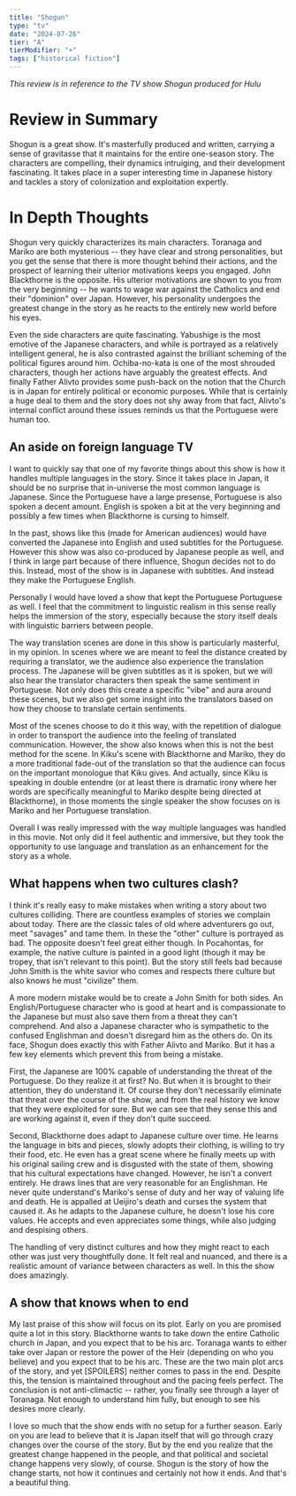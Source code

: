 ```yaml
---
title: "Shogun"
type: "tv"
date: "2024-07-26"
tier: "A"
tierModifier: "+"
tags: ["historical fiction"]
---
```


_This review is in reference to the TV show Shogun produced for Hulu_

# Review in Summary
Shogun is a great show. It's masterfully produced and written, carrying a sense of gravitasse that it maintains for the entire one-season story. The characters are compelling, their dynamics intruiging, and their development fascinating. It takes place in a super interesting time in Japanese history and tackles a story of colonization and exploitation expertly.

# In Depth Thoughts
Shogun very quickly characterizes its main characters. Toranaga and Mariko are both mysterious -- they have clear and strong personalities, but you get the sense that there is more thought behind their actions, and the prospect of learning their ulterior motivations keeps you engaged. John Blackthorne is the opposite. His ulterior motivations are shown to you from the very beginning -- he wants to wage war against the Catholics and end their "dominion" over Japan. However, his personality undergoes the greatest change in the story as he reacts to the entirely new world before his eyes.

Even the side characters are quite fascinating. Yabushige is the most emotive of the Japanese characters, and while is portrayed as a relatively intelligent general, he is also contrasted against the brilliant scheming of the political figures around him. Ochiba-no-kata is one of the most shrouded characters, though her actions have arguably the greatest effects. And finally Father Alivto provides some push-back on the notion that the Church is in Japan for entirely political or economic purposes. While that is certainly a huge deal to them and the story does not shy away from that fact, Alivto's internal conflict around these issues reminds us that the Portuguese were human too.

## An aside on foreign language TV
I want to quickly say that one of my favorite things about this show is how it handles multiple languages in the story. Since it takes place in Japan, it should be no surprise that in-universe the most common language is Japanese. Since the Portuguese have a large presense, Portuguese is also spoken a decent amount. English is spoken a bit at the very beginning and possibly a few times when Blackthorne is cursing to himself.

In the past, shows like this (made for American audiences) would have converted the Japanese into English and used subtitles for the Portuguese. However this show was also co-produced by Japanese people as well, and I think in large part because of there influence, Shogun decides not to do this. Instead, most of the show is in Japanese with subtitles. And instead they make the Portuguese English.

Personally I would have loved a show that kept the Portuguese Portuguese as well. I feel that the commitment to linguistic realism in this sense really helps the immersion of the story, especially because the story itself deals with linguistic barriers between people.

The way translation scenes are done in this show is particularly masterful, in my opinion. In scenes where we are meant to feel the distance created by requiring a translator, we the audience also experience the translation process. The Japanese will be given subtitles as it is spoken, but we will also hear the translator characters then speak the same sentiment in Portuguese. Not only does this create a specific "vibe" and aura around these scenes, but we also get some insight into the translators based on how they choose to translate certain sentiments.

Most of the scenes choose to do it this way, with the repetition of dialogue in order to transport the audience into the feeling of translated communication. However, the show also knows when this is not the best method for the scene. In Kiku's scene with Blackthorne and Mariko, they do a more traditional fade-out of the translation so that the audience can focus on the important monologue that Kiku gives. And actually, since Kiku is speaking in double entendre (or at least there is dramatic irony where her words are specifically meaningful to Mariko despite being directed at Blackthorne), in those moments the single speaker the show focuses on is Mariko and her Portuguese translation.

Overall I was really impressed with the way multiple languages was handled in this movie. Not only did it feel authentic and immersive, but they took the opportunity to use language and translation as an enhancement for the story as a whole.

## What happens when two cultures clash?
I think it's really easy to make mistakes when writing a story about two cultures colliding. There are countless examples of stories we complain about today. There are the classic tales of old where adventurers go out, meet "savages" and tame them. In these the "other" culture is portrayed as bad. The opposite doesn't feel great either though. In Pocahontas, for example, the native culture is painted in a good light (though it may be tropey, that isn't relevant to this point). But the story still feels bad because John Smith is the white savior who comes and respects there culture but also knows he must "civilize" them.

A more modern mistake would be to create a John Smith for both sides. An English/Portuguese character who is good at heart and is compassionate to the Japanese but must also save them from a threat they can't comprehend. And also a Japanese character who is sympathetic to the confused Englishman and doesn't disregard him as the others do. On its face, Shogun does exactly this with Father Alivto and Mariko. But it has a few key elements which prevent this from being a mistake.

First, the Japanese are 100% capable of understanding the threat of the Portuguese. Do they realize it at first? No. But when it is brought to their attention, they do understand it. Of course they don't necessarily eliminate that threat over the course of the show, and from the real history we know that they were exploited for sure. But we can see that they sense this and are working against it, even if they don't quite succeed.

Second, Blackthorne does adapt to Japanese culture over time. He learns the language in bits and pieces, slowly adopts their clothing, is willing to try their food, etc. He even has a great scene where he finally meets up with his original sailing crew and is disgusted with the state of them, showing that his cultural expectations have changed. However, he isn't a convert entirely. He draws lines that are very reasonable for an Englishman. He never quite understand's Mariko's sense of duty and her way of valuing life and death. He is appalled at Ueijiro's death and curses the system that caused it. As he adapts to the Japanese culture, he doesn't lose his core values. He accepts and even appreciates some things, while also judging and despising others.

The handling of very distinct cultures and how they might react to each other was just very thoughtfully done. It felt real and nuanced, and there is a realistic amount of variance between characters as well. In this the show does amazingly.

## A show that knows when to end
My last praise of this show will focus on its plot. Early on you are promised quite a lot in this story. Blackthorne wants to take down the entire Catholic church in Japan, and you expect that to be his arc. Toranaga wants to either take over Japan or restore the power of the Heir (depending on who you believe) and you expect that to be his arc. These are the two main plot arcs of the story, and yet \[SPOILERS\] neither comes to pass in the end. Despite this, the tension is maintained throughout and the pacing feels perfect. The conclusion is not anti-climactic -- rather, you finally see through a layer of Toranaga. Not enough to understand him fully, but enough to see his desires more clearly.

I love so much that the show ends with no setup for a further season. Early on you are lead to believe that it is Japan itself that will go through crazy changes over the course of the story. But by the end you realize that the greatest change happened in the people, and that political and societal change happens very slowly, of course. Shogun is the story of how the change starts, not how it continues and certainly not how it ends. And that's a beautiful thing.
